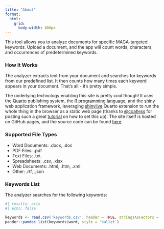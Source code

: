 ```yaml
---
title: "About"
format: 
  html:
    grid: 
      body-width: 800px
---
```


This tool allows you to analyze documents for specific MAGA-targeted keywords. Upload a document, and the app will count words, characters, and occurrences of predetermined keywords.

### How It Works

The analyzer extracts text from your document and searches for keywords from our predefined list. It then counts how many times each keyword appears in your document. That's all - it's pretty simple. 

The underlying technology enabling this site is pretty cool though! It uses the [Quarto](https://quarto.org/) publishing system, the [R programming language](https://www.r-project.org/), and the [shiny](https://shiny.posit.co/) web application framework, leveraging [shinylive](https://quarto.org/docs/blog/posts/2022-10-25-shinylive-extension/) Quarto extension to run the whole thing in the browser as a static web page (thanks to [@coatless](https://github.com/coatless) for posting such a great [tutorial](https://github.com/coatless-quarto/r-shinylive-demo) on how to set this up). The site itself is hosted on GitHub pages, and the source code can be found [here]().

### Supported File Types

- Word Documents: .docx, .doc
- PDF Files: .pdf
- Text Files: .txt
- Spreadsheets: .csv, .xlsx
- Web Documents: .html, .htm, .xml
- Other: .rtf, .json

### Keywords List

The analyzer searches for the following keywords:

```r
#| results: asis
#| echo: false

keywords <- read.csv('keywords.csv', header = TRUE, stringsAsFactors = FALSE)
pander::pandoc.list(keywords$word, style = 'bullet')
```
